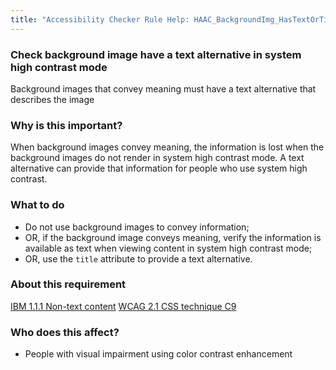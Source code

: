 ```yaml
---
title: "Accessibility Checker Rule Help: HAAC_BackgroundImg_HasTextOrTitle"
---
```


<div className="toolHelp">
<Row>
<Column colLg={16} colMd={8} colSm={4} className="toolHead">

### Check background image have a text alternative in system high contrast mode

<div id="locLevel"></div>

Background images that convey meaning must have a text alternative that describes the image

</Column>
</Row>
<Row>
<Column colLg={11} colMd={5} colSm={4} className="toolMain">

### Why is this important?

When background images convey meaning, the information is lost when the background images do not render in system high contrast mode. A text alternative can provide that information for people who use system high contrast.

<div id="locSnippet"></div>

### What to do

* Do not use background images to convey information;
* OR, if the background image conveys meaning, verify the information is available as text when viewing content in system high contrast mode;
* OR, use the `title` attribute to provide a text alternative.

</Column>
<Column colLg={5} colMd={3} colSm={4} className="toolLeft">

### About this requirement

[IBM 1.1.1 Non-text content](https://www.ibm.com/able/guidelines/ci162/non_text_content.html)
[WCAG 2.1 CSS technique C9](https://www.w3.org/WAI/WCAG21/Techniques/css/C9)

### Who does this affect?

* People with visual impairment using color contrast enhancement

</Column>
</Row>
</div>

